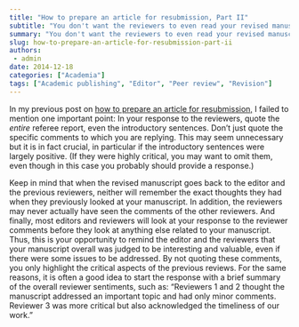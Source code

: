 ```yaml
---
title: "How to prepare an article for resubmission, Part II"
subtitle: "You don't want the reviewers to even read your revised manuscript."
summary: "You don't want the reviewers to even read your revised manuscript."
slug: how-to-prepare-an-article-for-resubmission-part-ii
authors:
 - admin
date: 2014-12-18
categories: ["Academia"]
tags: ["Academic publishing", "Editor", "Peer review", "Revision"]
---
```

In my previous post on [how to prepare an article for resubmission,](/blog/2014/11/16/how-to-prepare-an-article-for-resubmission) I failed to mention one important point: In your response to the reviewers, quote the *entire* referee report, even the introductory sentences. Don’t just quote the specific comments to which you are replying. This may seem unnecessary but it is in fact crucial, in particular if the introductory sentences were largely positive. (If they were highly critical, you may want to omit them, even though in this case you probably should provide a response.)

Keep in mind that when the revised manuscript goes back to the editor and the previous reviewers, neither will remember the exact thoughts they had when they previously looked at your manuscript. In addition, the reviewers may never actually have seen the comments of the other reviewers. And finally, most editors and reviewers will look at your response to the reviewer comments before they look at anything else related to your manuscript. Thus, this is your opportunity to remind the editor and the reviewers that your manuscript overall was judged to be interesting and valuable, even if there were some issues to be addressed. By not quoting these comments, you only highlight the critical aspects of the previous reviews. For the same reasons, it is often a good idea to start the response with a brief summary of the overall reviewer sentiments, such as: "Reviewers 1 and 2 thought the manuscript addressed an important topic and had only minor comments. Reviewer 3 was more critical but also acknowledged the timeliness of our work."
